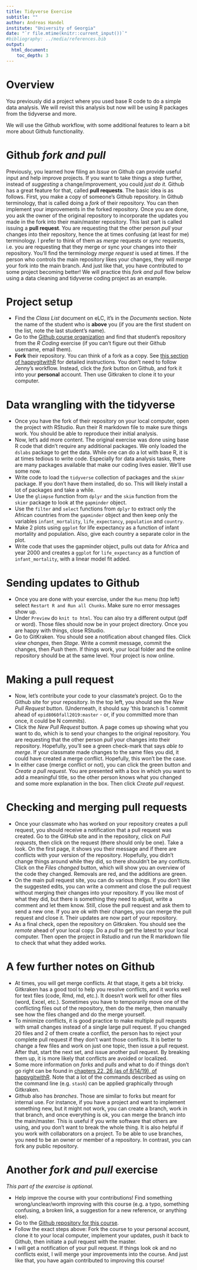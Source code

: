 ```yaml
---
title: Tidyverse Exercise
subtitle: ""
author: Andreas Handel
institute: "University of Georgia"
date: "`r file.mtime(knitr::current_input())`"
#bibliography: ../media/references.bib
output: 
  html_document:
    toc_depth: 3
---
```


# Overview

You previously did a project where you used base R code to do a simple data analysis. We will revisit this analysis but now will be using R packages from the tidyverse and more. 

We will use the Github workflow, with some additional features to learn a bit more about Github functionality.

# Github _fork and pull_
Previously, you learned how filing an _Issue_ on Github can provide useful input and help improve projects. If you want to take things a step further, instead of _suggesting_ a change/improvement, you could _just do it._ Github has a great feature for that, called __pull requests__. The basic idea is as follows. First, you make a copy of someone's Github repository. In Github terminology, that is called doing a _fork_ of their repository. You can then implement your improvements in the forked repository. Once you are done, you ask the owner of the original repository to incorporate the updates you made in the fork into their main/master repository. This last part is called issuing a __pull request__. You are requesting that the other person _pull_ your changes into their repository, hence the at times confusing (at least for me) terminology. I prefer to think of them as _merge_ requests or _sync_ requests, i.e. you are requesting that they merge or sync your changes into their repository. You'll find the terminology _merge request_ is used at times. If the person who controls the main repository likes your changes, they will _merge_ your fork into the main branch. And just like that, you have contributed to some project becoming better! We will practice this _fork and pull_ flow below using a data cleaning and tidyverse coding project as an example.


# Project setup
* Find the _Class List_ document on eLC, it's in the _Documents_ section. Note the name of the student who is __above__ you (if you are the first student on the list, note the last student's name). 
* Go to the [Github course organization](https://github.com/epid8060fall2019) and find that student's repository from the _R Coding_ exercise (if you can't figure out their Github username, email them).
* __Fork__ their repository. You can think of a fork as a copy. See [this section of happygitwithR](https://happygitwithr.com/fork-and-clone.html) for detailed instructions. You don't need to follow Jenny's workflow. Instead, click the _fork_ button on Github, and fork it into your __personal__ account. Then use Gitkraken to clone it to your computer.


# Data wrangling with the tidyverse
* Once you have the fork of their repository on your local computer, open the project with RStudio. Run their R markdown file to make sure things work. You should be able to reproduce their initial analysis.
* Now, let's add more content. The original exercise was done using base R code that didn't require any additional packages. We only loaded the `dslabs` package to get the data. While one can do a lot with base R, it is at times tedious to write code. Especially for data analysis tasks, there are many packages available that make our coding lives easier. We'll use some now.
* Write code to load the `tidyverse` collection of packages and the `skimr` package. If you don't have them installed, do so. This will likely install a lot of packages and take a while.
* Use the `glimpse` function from `dplyr` and the `skim` function from the `skimr` package to look at the `gapminder` object.
* Use the `filter` and `select` functions from `dplyr` to extract only the African countries from the `gapminder` object and then keep only the variables `infant_mortality`, `life_expectancy`, `population` and `country`.
* Make 2 plots using `ggplot` for life expectancy as a function of infant mortality and population. Also, give each country a separate color in the plot.
* Write code that uses the gapminder object, pulls out data for Africa and year 2000 and creates a `ggplot` for `life_expectancy` as a function of `infant_mortality`, with a linear model fit added.   

# Sending updates to Github
* Once you are done with your exercise, under the `Run` menu (top left) select `Restart R and Run all Chunks`. Make sure no error messages show up.
* Under `Preview` do `knit to html`. You can also try a different output (pdf or word). Those files should now be in your project directory. Once you are happy with things, close RStudio. 
* Go to GitKraken. You should see a notification about changed files. Click _view changes_, then _Stage_. Write a commit message, commit the changes, then _Push_ them. If things work, your local folder and the online repository should be at the same level. Your project is now online.

# Making a pull request
* Now, let's contribute your code to your classmate's project. Go to the Github site for your repository. In the top left, you should see the _New Pull Request_ button. (Underneath, it should say 'this branch is 1 commit ahead of `epid8060fall2019:master` - or, if you committed more than once, it could be N commits). 
* Click the _New Pull Request_ button. A page comes up showing what you want to do, which is to send your changes to the original repository. You are requesting that the other person _pull_ your changes into their repository. Hopefully, you'll see a green check-mark that says _able to merge_. If your classmate made changes to the same files you did, it could have created a merge conflict. Hopefully, this won't be the case. 
* In either case (merge conflict or not), you can click the green button and _Create a pull request_. You are presented with a box in which you want to add a meaningful title, so the other person knows what you changed and some more explanation in the box. Then click _Create pull request_.


# Checking and merging pull requests
* Once your classmate who has worked on your repository creates a pull request, you should receive a notification that a pull request was created. Go to the GitHub site and in the repository, click on _Pull requests_, then click on the request (there should only be one). Take a look. On the first page, it shows you their message and if there are conflicts with your version of the repository. Hopefully, you didn't change things around while they did, so there shouldn't be any conflicts. Click on the _Files changed_ button, which will show you an overview of the code they changed. Removals are red, and the additions are green.
* On the main pull request site, you can do various things. If you don't like the suggested edits, you can write a comment and close the pull request without merging their changes into your repository. If you like most of what they did, but there is something they need to adjust, write a comment and let them know. Still, close the pull request and ask them to send a new one. If you are ok with their changes, you can merge the pull request and close it. Their updates are now part of your repository.
* As a final check, open the repository on Gitkraken. You should see the _remote_ ahead of your local copy. Do a _pull_ to get the latest to your local computer. Then open the project in Rstudio and run the R markdown file to check that what they added works.

# A few further notes on Github 
* At times, you will get merge conflicts. At that stage, it gets a bit tricky. Gitkraken has a good tool to help you resolve conflicts, and it works well for text files (code, Rmd, md, etc.). It doesn't work well for other files (word, Excel, etc.). Sometimes you have to temporarily move one of the conflicting files out of the repository, then do the merge, then manually see how the files changed and do the merge yourself.
* To minimize conflicts, it is good practice to make multiple pull requests with small changes instead of a single large pull request. If you changed 20 files and 2 of them create a conflict, the person has to reject your complete pull request if they don't want those conflicts. It is better to change a few files and work on just one topic, then issue a pull request. After that, start the next set, and issue another pull request. By breaking them up, it is more likely that conflicts are avoided or localized.
* Some more information on _forks_ and _pulls_ and what to do if things don't go right can be found in [chapters 22, 26 (as of 8/14/19), of happygitwithR](https://happygitwithr.com/). Note that a lot of the commands described as using on the command line (e.g. `stash`) can be applied graphically through Gitkraken.
* Github also has _branches_. Those are similar to forks but meant for internal use. For instance, if you have a project and want to implement something new, but it might not work, you can create a branch, work in that branch, and once everything is ok, you can merge the branch into the main/master. This is useful if you write software that others are using, and you don't want to break the whole thing. It is also helpful if you work with collaborators on a project. To be able to use branches, you need to be an owner or member of a repository. In contrast, you can fork any public repository.


# Another _fork and pull_ exercise

_This part of the exercise is optional._

* Help improve the course with your contributions! Find something wrong/unclear/worth improving with this course (e.g. a typo, something confusing, a broken link, a suggestion for a new reference, or anything else).
* Go to the [Github repository for this course](https://github.com/andreashandel/MADAcourse).
* Follow the exact steps above: Fork the course to your personal account, clone it to your local computer, implement your updates, push it back to Github, then initiate a pull request with the master.
* I will get a notification of your pull request. If things look ok and no conflicts exist, I will merge your improvements into the course. And just like that, you have again contributed to improving this course!